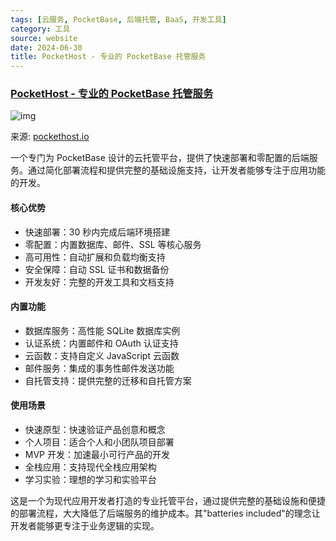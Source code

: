 ```yaml
---
tags: [云服务, PocketBase, 后端托管, BaaS, 开发工具]
category: 工具
source: website
date: 2024-06-30
title: PocketHost - 专业的 PocketBase 托管服务
---
```


### [PocketHost - 专业的 PocketBase 托管服务](https://pockethost.io/)

![img](https://img.mengpeng.tech/i/2024/12/08/675507241410f.webp)

来源: [pockethost.io](https://pockethost.io/)

一个专门为 PocketBase 设计的云托管平台，提供了快速部署和零配置的后端服务。通过简化部署流程和提供完整的基础设施支持，让开发者能够专注于应用功能的开发。

#### 核心优势
- 快速部署：30 秒内完成后端环境搭建
- 零配置：内置数据库、邮件、SSL 等核心服务
- 高可用性：自动扩展和负载均衡支持
- 安全保障：自动 SSL 证书和数据备份
- 开发友好：完整的开发工具和文档支持

#### 内置功能
- 数据库服务：高性能 SQLite 数据库实例
- 认证系统：内置邮件和 OAuth 认证支持
- 云函数：支持自定义 JavaScript 云函数
- 邮件服务：集成的事务性邮件发送功能
- 自托管支持：提供完整的迁移和自托管方案

#### 使用场景
- 快速原型：快速验证产品创意和概念
- 个人项目：适合个人和小团队项目部署
- MVP 开发：加速最小可行产品的开发
- 全栈应用：支持现代全栈应用架构
- 学习实验：理想的学习和实验平台

这是一个为现代应用开发者打造的专业托管平台，通过提供完整的基础设施和便捷的部署流程，大大降低了后端服务的维护成本。其"batteries included"的理念让开发者能够更专注于业务逻辑的实现。 
